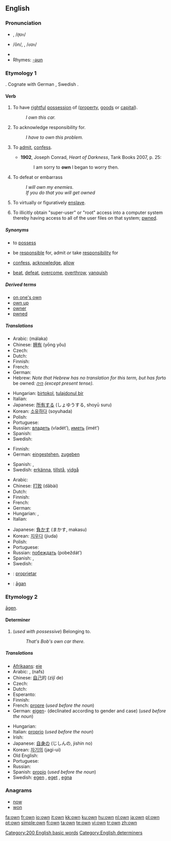 ==English==

{{rank|most|where|those|104|own|old|came|men}}

===Pronunciation===
* {{a|RP}} {{IPA|/əʊn/}}, /<tt>@Un</tt>/
* {{a|US}} /ōn/, {{IPA|/oʊn/}}, /<tt>oUn</tt>/
* {{audio|en-us-own.ogg|Audio (US)}}
* Rhymes: [[Rhymes:English:-əʊn|-əʊn]]

===Etymology 1===
{{wikipedia}}
{{OE.}} {{term|agnian|āgnian}}.  Cognate with German {{term|eignen}}, Swedish {{term|ägna}}.

====Verb====
{{en-verb}}

# {{transitive}} To have [[rightful]] [[possession]] of ([[property]], [[goods]] or [[capital]]).
#: ''I own this car.''
# {{transitive}} To acknowledge responsibility for.
#: ''I have to own this problem.''
# {{intransitive}} To [[admit]], [[confess]].
#* '''1902''', Joseph Conrad, ''Heart of Darkness'', Tank Books 2007, p. 25:
#*: I am sorry to '''own''' I began to worry then.
# {{transitive}} To defeat or embarrass
#: ''I will own my enemies.''
#: ''If you do that you will get owned''
# {{transitive}} To virtually or figuratively [[enslave]].
# {{transitive|slang|computing}} To illicitly obtain "super-user" or "root" access into a computer system thereby having access to all of the user files on that system; [[pwned]].

=====Synonyms=====
* {{i-c|have rightful possession of}} to [[possess]]
* {{i-c|acknowledge responsibility for}} be [[responsible]] for, admit ''or'' take [[responsibility]] for
* {{i-c|admit}} [[confess]], [[acknowledge]], [[allow]]
* {{i-c|defeat}} [[beat]], [[defeat]], [[overcome]], [[overthrow]], [[vanquish]]

=====Derived terms=====
* [[on one's own]]
* [[own up]]
* [[owner]]
* [[pwned]]<!--sic-->

=====Translations=====
{{trans-top|have rightful possession of}}
* Arabic: {{Arab|[[ملك|مَلَكَ]]}} (málaka)
* Chinese: [[拥有]] (yōng yǒu)
* Czech: {{t-|cs|vlastnit}}
* Dutch: {{t+|nl|bezitten}}
* Finnish: {{t+|fi|omistaa}}
* French: {{t+|fr|posséder}}
* German: {{t+|de|besitzen}}
* Hebrew: ''Note that Hebrew has no translation for this term, but has for ''to be owned'': [[היה]] (except present tense).''
{{trans-mid}}
* Hungarian: [[birtokol]], [[tulajdonul bír]]
* Italian: {{t+|it|possedere}}
* Japanese: [[所有する]] (しょゆうする, shoyū suru)
* Korean: [[소유하다]] (soyuhada)
* Polish: {{t+|pl|posiadać}}
* Portuguese: {{t+|pt|possuir}}
* Russian: [[владеть]] (vladét’), [[иметь]] (imét’)
* Spanish: {{t+|es|poseer}}
* Swedish: {{t+|sv|äga}}
{{trans-bottom}}

{{trans-top|acknowledge responsibility for}}
* Finnish: {{t-|fi|tunnustaa}}
* German: [[eingestehen]], [[zugeben]]
{{trans-mid}}
* Spanish: {{t-|es|reconocer}}, {{t-|es|admitir}}
* Swedish: [[erkänna]], [[tillstå]], [[vidgå]]
{{trans-bottom}}

{{trans-top|defeat}}
* Arabic: {{Arab|[[هزم]]}} {{IPAchar|(házama)}}
* Chinese: [[打败]] (dǎbài)
* Dutch: {{t+|nl|verslaan}}
* Finnish: {{t+|fi|voittaa}}
* French: {{t+|fr|vaincre}}
* German: {{t+|de|schlagen}}
* Hungarian: {{t+|hu|legyőz}}, {{t+|hu|vereség}}
* Italian: {{t+|it|sconfiggere}}
{{trans-mid}}
* Japanese: [[負かす]] (まかす, makasu)
* Korean: [[지우다]] (jiuda)
* Polish: {{t+|pl|pokonać}}
* Portuguese: {{t-|pt|derrotar}}
* Russian: [[побеждать]] (pobeždát’)
* Spanish: {{t+|es|vencer}}, {{t-|es|derrotar}}
* Swedish: {{t+|sv|besegra}}
{{trans-bottom}}

{{checktrans-top}}
* {{ttbc|Ido}}: [[proprietar]]
* {{ttbc|Old English}}: [[agan|āgan]]
{{trans-bottom}}

===Etymology 2===
{{OE.}} [[agen|āgen]].

====Determiner====
{{en-det}}

# (''used with possessive'') Belonging to.
#: ''That's Bob's own car there.''

=====Translations=====
{{trans-top|belonging to (determiner)}}
* [[Afrikaans]]: [[eie]]
* Arabic: {{Arab|[[ملك]]}} {{IPAchar|(milk)}}, {{Arab|[[نفس]]}} (nafs)
* Chinese: [[自己]]的 (zìjǐ de)
* Czech: {{t+|cs|vlastní}}
* Dutch: {{t+|nl|eigen}}
* Esperanto: {{t-|eo|propra|xs=Esperanto}}
* Finnish: {{t+|fi|oma}}
* French: [[propre]] {{m|f}} (''used before the noun'')
* German: [[eigen]]- (declinated according to gender and case) (''used before the noun'')
{{trans-mid}}
* Hungarian: {{t+|hu|saját}}
* Italian: [[proprio]] (''used before the noun'')
* Irish: {{t-|ga|féin|xs=Irish}}
* Japanese: [[自身]]の (じしんの, jishin no)
* Korean: [[자기의]] (jagi-ui)
* Old English: {{t-|ang|agen|alt=āgen|xs=Old English}}
* Portuguese: {{t+|pt|próprio}}
* Russian: {{t+|ru|свой|tr=svoj|sc=Cyrl}}
* Spanish: [[propio]] (''used before the noun'')
* Swedish: [[egen]] {{c}}, [[eget]] {{n}}, [[egna]] {{p}}
{{trans-bottom}}

===Anagrams===
* [[now]]
* [[won]]

[[Category:200 English basic words]]
[[Category:English determiners]]

[[fa:own]]
[[fr:own]]
[[io:own]]
[[it:own]]
[[kk:own]]
[[ku:own]]
[[hu:own]]
[[nl:own]]
[[ja:own]]
[[pl:own]]
[[pt:own]]
[[simple:own]]
[[fi:own]]
[[ta:own]]
[[te:own]]
[[vi:own]]
[[tr:own]]
[[zh:own]]
